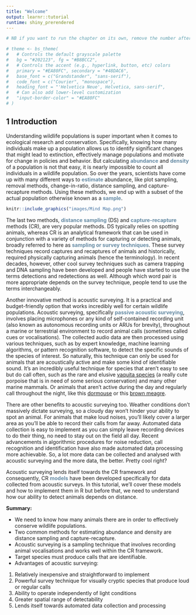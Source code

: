 ```yaml
---
title: "Welcome"
output: learnr::tutorial
runtime: shiny_prerendered
---
```



```r

# NB if you want to run the chapter on its own, remove the number after setup in the chunk name

# theme <- bs_theme(
#   # Controls the default grayscale palette
#   bg = "#202123", fg = "#B8BCC2",
#   # Controls the accent (e.g., hyperlink, button, etc) colors
#   primary = "#EA80FC", secondary = "#48DAC6",
#   base_font = c("Grandstander", "sans-serif"),
#   code_font = c("Courier", "monospace"),
#   heading_font = "'Helvetica Neue', Helvetica, sans-serif",
#   # Can also add lower-level customization
#   "input-border-color" = "#EA80FC"
# )

```

## 1 Introduction 

Understanding wildlife populations is super important when it comes to ecological research and conservation. Specifically, knowing how many individuals make up a population allows us to identify significant changes that might lead to extinction, effectively manage populations and motivate for change in policies and behavior.  But calculating [abundance]{style="color:#668BA4;font-weight:bold;"} and [density]{style="color:#668BA4;font-weight:bold;"} of a population is not that easy, it is nearly impossible to count all individuals in a wildlife population. So over the years, scientists have come up with many different ways to [estimate]{style="color:#668BA4;font-weight:bold;"} abundance, like plot sampling, removal methods, change-in-ratio, distance sampling, and capture-recapture methods. Using these methods, we end up with a subset of the actual population otherwise known as a [sample]{style="color:#668BA4;font-weight:bold;"}.  
  
```r

knitr::include_graphics("images/Mind Map.png") 
```

The last two methods, [distance sampling]{style="color:#668BA4;font-weight:bold;"} (DS) and [capture-recapture]{style="color:#668BA4;font-weight:bold;"} methods (CR), are very popular methods. DS typically relies on spotting animals, whereas CR is an analytical framework that can be used in conjunction with a variety of methods for capturing or detecting animals, broadly referred to here as [sampling or survey techniques]{style="color:#668BA4;font-weight:bold;"}. These survey techniques record captures and recaptures of animals and historically, required physically capturing animals (hence the terminology). In recent decades, however, other cool survey techniques such as camera trapping and DNA sampling have been developed and people have started to use the terms detections and redetections as well. Although which word pair is more appropriate depends on the survey technique, people tend to use the terms interchangeably.  

Another innovative method is acoustic surveying. It is a practical and budget-friendly option that works incredibly well for certain wildlife populations. Acoustic surveying, specifically [passive acoustic surveying]{style="color:#668BA4;font-weight:bold;"}, involves placing microphones or any kind of self-contained recording unit (also known as autonomous recording units or ARUs for brevity), throughout a marine or terrestrial environment to record animal calls (sometimes called cues or vocalisations). The collected audio data are then processed using various techniques, such as by expert knowledge, machine learning algorithms, or pattern recognition software, to detect the specific sounds of the species of interest. So naturally, this technique can only be used for animals that are acoustically active and make some kind of identifiable sound. It's an incredibly useful technique for species that aren’t easy to see but do call often, such as the rare and elusive <a href="https://www.youtube.com/watch?v=COQF0ZI0yKY" target="_blank"> vaquita species</a> (a really cute porpoise that is in need of some serious conservation) and many other marine mammals. Or animals that aren't active during the day and regularly call throughout the night, like this <a href="https://animalia.bio/edible-dormouse" target="_blank"> dormouse</a> or this <a href="https://dosits.org/galleries/audio-gallery/fishes/brown-meagre/" target="_blank"> brown meagre</a>. 

There are other benefits to acoustic surveying too. Weather conditions don’t massively dictate surveying, so a cloudy day won’t hinder your ability to spot an animal. For animals that make loud noises, you’ll likely cover a larger area as you’ll be able to record their calls from far away. Automated data collection is easy to implement as you can simply leave recording devices to do their thing, no need to stay out on the field all day. Recent advancements in algorithmic procedures for noise reduction, call recognition and identification have also made automated data processing more achievable. So, a lot more data can be collected and analysed with acoustic surveying and the more data, the better. Pretty cool right? 

Acoustic surveying lends itself towards the CR framework and consequently, CR [models]{style="color:#668BA4;font-weight:bold;"} have been developed specifically for data collected from acoustic surveys. In this tutorial, we'll cover these models and how to implement them in R but before that, we need to understand how our ability to detect animals depends on distance. 

::: learnBox
**Summary:** 

- We need to know how many animals there are in order to effectively conserve wildlife populations.
- Two common methods for estimating abundance and density are distance sampling and capture-recapture.
- Acoustic surveying is a sampling technique that involves recording animal vocalisations and works well within the CR framework. 
- Target species must produce calls that are identifiable.
- Advantages of acoustic surveying:

1. Relatively inexpensive and straightforward to implement
2. Powerful survey technique for visually cryptic species that produce loud or regular calls
3. Ability to operate independently of light conditions
4. Greater spatial range of detectability 
5. Lends itself towards automated data collection and processing
:::



